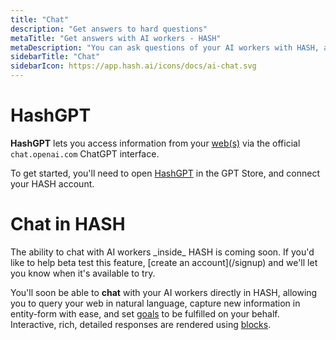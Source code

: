 ```yaml
---
title: "Chat"
description: "Get answers to hard questions"
metaTitle: "Get answers with AI workers - HASH"
metaDescription: "You can ask questions of your AI workers with HASH, allowing you to query and talk to your web in natural language"
sidebarTitle: "Chat"
sidebarIcon: https://app.hash.ai/icons/docs/ai-chat.svg
---
```


# HashGPT<a id="#hashgpt" /><a id="#chatgpt" />

**HashGPT** lets you access information from your [web(s)](/guide/webs) via the official `chat.openai.com` ChatGPT interface.

To get started, you'll need to open [HashGPT](https://chat.openai.com/g/g-i9t0QlD9c-hashgpt) in the GPT Store, and connect your HASH account.

# Chat in HASH

<Callout style="information" type="coming-soon">
  The ability to chat with AI workers _inside_ HASH is coming soon. If you'd
  like to help beta test this feature, [create an account](/signup) and
  we'll let you know when it's available to try.
</Callout>

You'll soon be able to **chat** with your AI workers directly in HASH, allowing you to query your web in natural language, capture new information in entity-form with ease, and set [goals](/guide/workers/goals) to be fulfilled on your behalf. Interactive, rich, detailed responses are rendered using [blocks](/guide/pages/blocks).
